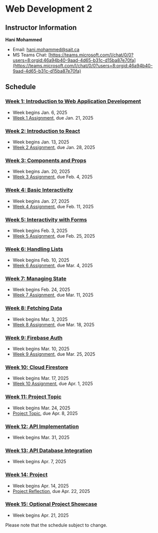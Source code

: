 # Web Development 2

## Instructor Information

**Hani Mohammed**

- Email: [hani.mohammed@sait.ca](mailto:hani.mohammed@sait.ca)
- MS Teams Chat: [https://teams.microsoft.com/l/chat/0/0?users=8:orgid:46a94b40-9aad-4d65-b31c-d15ba87e70fa](https://teams.microsoft.com/l/chat/0/0?users=8:orgid:46a94b40-9aad-4d65-b31c-d15ba87e70fa)

## Schedule

### [Week 1: Introduction to Web Application Development](/week-1)

- Week begins Jan. 6, 2025
- [Week 1 Assignment](/week-1/assignment), due Jan. 21, 2025

### [Week 2: Introduction to React](/week-2)

- Week begins Jan. 13, 2025
- [Week 2 Assignment](/week-2/assignment), due Jan. 28, 2025

### [Week 3: Components and Props](/week-3)

- Week begins Jan. 20, 2025
- [Week 3 Assignment](/week-3/assignment), due Feb. 4, 2025

### [Week 4: Basic Interactivity](/week-4)

- Week begins Jan. 27, 2025
- [Week 4 Assignment](/week-4/assignment), due Feb. 11, 2025

### [Week 5: Interactivity with Forms](/week-5)

- Week begins Feb. 3, 2025
- [Week 5 Assignment](/week-5/assignment), due Feb. 25, 2025

### [Week 6: Handling Lists](/week-6)

- Week begins Feb. 10, 2025
- [Week 6 Assignment](/week-6/assignment), due Mar. 4, 2025

### [Week 7: Managing State](/week-7)

- Week begins Feb. 24, 2025
- [Week 7 Assignment](/week-7/assignment), due Mar. 11, 2025

### [Week 8: Fetching Data](/week-8)

- Week begins Mar. 3, 2025
- [Week 8 Assignment](/week-8/assignment), due Mar. 18, 2025

### [Week 9: Firebase Auth](/week-9)

- Week begins Mar. 10, 2025
- [Week 9 Assignment](/week-9/assignment), due Mar. 25, 2025

### [Week 10: Cloud Firestore](/week-10)

- Week begins Mar. 17, 2025
- [Week 10 Assignment](/week-10/assignment), due Apr. 1, 2025

### [Week 11: Project Topic](/week-11)

- Week begins Mar. 24, 2025
- [Project Topic](/week-11/project), due Apr. 8, 2025

### [Week 12: API Implementation](/week-12)

- Week begins Mar. 31, 2025

### [Week 13: API Database Integration](/week-13)

- Week begins Apr. 7, 2025

### [Week 14: Project](/week-14)

- Week begins Apr. 14, 2025
- [Project Reflection](/week-14#project-phase-3-reflection), due Apr. 22, 2025

### [Week 15: Optional Project Showcase](/week-15)

- Week begins Apr. 21, 2025

Please note that the schedule subject to change.
